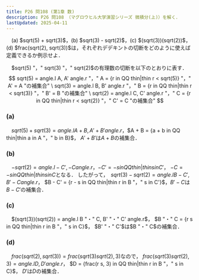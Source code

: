 ```yaml
---
title: P26 問108 (第1章 数)
description: P26 問108 （マグロウヒル大学演習シリーズ 微積分(上)）を解く．
lastUpdated: 2025-04-11
---
```



<Card title="問108">
　(a) $sqrt(5) + sqrt(3)$，(b) $sqrt(3) - sqrt(2)$，(c) $(sqrt(3))(sqrt(2))$，
(d) $frac(sqrt(2), sqrt(3))$は，それぞれデデキントの切断をどのように使えば定義できるか例示せよ．
</Card>

　$sqrt(5) "，" sqrt(3) "，" sqrt(2)$の有理数の切断を以下のとおりに表す．
$$
sqrt(5) = angle.l A, A' angle.r "，" A = {r in QQ thin|thin r < sqrt(5)} "，" A' = A "の補集合" \
sqrt(3) = angle.l B, B' angle.r "，" B = {r in QQ thin|thin r < sqrt(3)} "，" B' = B "の補集合" \
sqrt(2) = angle.l C, C' angle.r "，" C = {r in QQ thin|thin r < sqrt(2)} "，" C' = C "の補集合"
$$
### (a)
　$sqrt(5) + sqrt(3) = angle.l A + B, A' + B' angle.r$，$A + B = {a + b in QQ thin|thin a in A "，" b in B}$，
$A' + B'$は$A + B$の補集合．

### (b)
　$-sqrt(2) = angle.l - C', - C angle.r$，$-C' = {-s in QQ thin|thin s in C'}$，
$-C = {-s in QQ thin|thin s in C}$となる．
したがって，　$sqrt(3) - sqrt(2) = angle.l B - C', B' - C angle.r$，
$B - C' = {r - s in QQ thin|thin r in B "，" s in C'}$，$B' - C$は$B - C'$の補集合．

### (c)
　$(sqrt(3))(sqrt(2)) = angle.l B "・" C, B' "・" C' angle.r$，
$B "・" C = {r s in QQ thin|thin r in B "，" s in C}$，
$B' "・" C'$は$B "・" C$の補集合．

### (d)
　$frac(sqrt(2), sqrt(3)) = frac(sqrt(3) sqrt(2), 3)$なので，
$frac(sqrt(3) sqrt(2), 3) = angle.l D, D' angle.r$，
$D = {frac(r s, 3) in QQ thin|thin r in B "，" s in C}$，
$D'$は$D$の補集合．